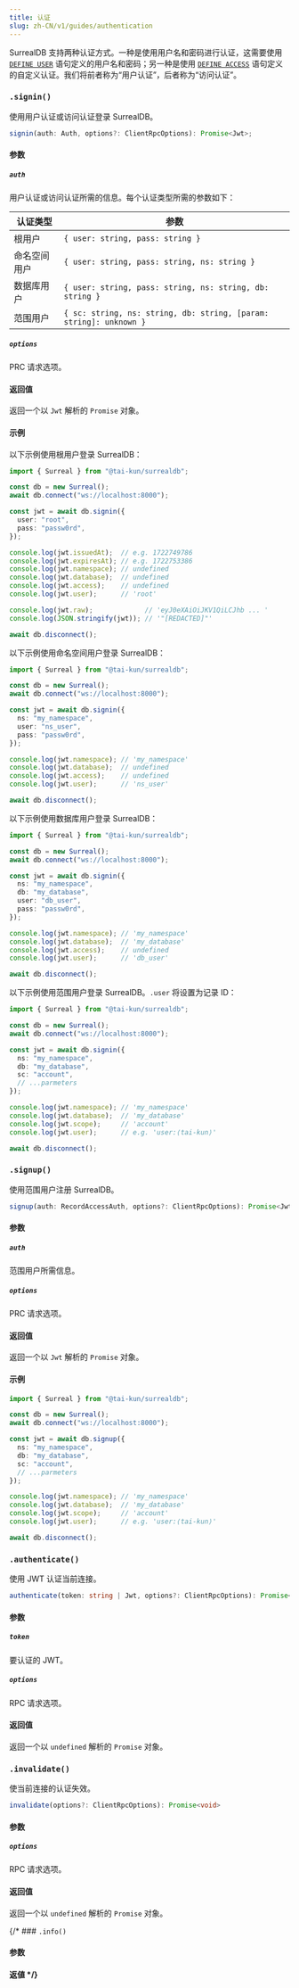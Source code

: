```yaml
---
title: 认证
slug: zh-CN/v1/guides/authentication
---
```



SurrealDB 支持两种认证方式。一种是使用用户名和密码进行认证，这需要使用 [`DEFINE USER`](https://surrealdb.com/docs/surrealdb/surrealql/statements/define/user) 语句定义的用户名和密码；另一种是使用 [`DEFINE ACCESS`](https://surrealdb.com/docs/surrealdb/surrealql/statements/define/access) 语句定义的自定义认证。我们将前者称为“用户认证”，后者称为“访问认证”。

### `.signin()` <Badge variant="instance" /><Badge variant="method" />

使用用户认证或访问认证登录 SurrealDB。

```ts
signin(auth: Auth, options?: ClientRpcOptions): Promise<Jwt>;
```

#### 参数

##### `auth`

用户认证或访问认证所需的信息。每个认证类型所需的参数如下：

| 认证类型 | 参数 |
| --- | ---|
| 根用户 | `{ user: string, pass: string }` |
| 命名空间用户 | `{ user: string, pass: string, ns: string }` |
| 数据库用户 | `{ user: string, pass: string, ns: string, db: string }` |
| 范围用户 | `{ sc: string, ns: string, db: string, [param: string]: unknown }` |

##### `options`

PRC 请求选项。

#### 返回值

返回一个以 `Jwt` 解析的 `Promise` 对象。

#### 示例

以下示例使用根用户登录 SurrealDB：

```ts
import { Surreal } from "@tai-kun/surrealdb";

const db = new Surreal();
await db.connect("ws://localhost:8000");

const jwt = await db.signin({
  user: "root",
  pass: "passw0rd",
});

console.log(jwt.issuedAt);  // e.g. 1722749786
console.log(jwt.expiresAt); // e.g. 1722753386
console.log(jwt.namespace); // undefined
console.log(jwt.database);  // undefined
console.log(jwt.access);    // undefined
console.log(jwt.user);      // 'root'

console.log(jwt.raw);             // 'eyJ0eXAiOiJKV1QiLCJhb ... '
console.log(JSON.stringify(jwt)); // '"[REDACTED]"'

await db.disconnect();
```

以下示例使用命名空间用户登录 SurrealDB：

```ts
import { Surreal } from "@tai-kun/surrealdb";

const db = new Surreal();
await db.connect("ws://localhost:8000");

const jwt = await db.signin({
  ns: "my_namespace",
  user: "ns_user",
  pass: "passw0rd",
});

console.log(jwt.namespace); // 'my_namespace'
console.log(jwt.database);  // undefined
console.log(jwt.access);    // undefined
console.log(jwt.user);      // 'ns_user'

await db.disconnect();
```

以下示例使用数据库用户登录 SurrealDB：

```ts
import { Surreal } from "@tai-kun/surrealdb";

const db = new Surreal();
await db.connect("ws://localhost:8000");

const jwt = await db.signin({
  ns: "my_namespace",
  db: "my_database",
  user: "db_user",
  pass: "passw0rd",
});

console.log(jwt.namespace); // 'my_namespace'
console.log(jwt.database);  // 'my_database'
console.log(jwt.access);    // undefined
console.log(jwt.user);      // 'db_user'

await db.disconnect();
```

以下示例使用范围用户登录 SurrealDB。`.user` 将设置为记录 ID：

```ts
import { Surreal } from "@tai-kun/surrealdb";

const db = new Surreal();
await db.connect("ws://localhost:8000");

const jwt = await db.signin({
  ns: "my_namespace",
  db: "my_database",
  sc: "account",
  // ...parmeters
});

console.log(jwt.namespace); // 'my_namespace'
console.log(jwt.database);  // 'my_database'
console.log(jwt.scope);     // 'account'
console.log(jwt.user);      // e.g. 'user:⟨tai-kun⟩'

await db.disconnect();
```

### `.signup()` <Badge variant="instance" /><Badge variant="method" />

使用范围用户注册 SurrealDB。

```ts
signup(auth: RecordAccessAuth, options?: ClientRpcOptions): Promise<Jwt>;
```

#### 参数

##### `auth`

范围用户所需信息。

##### `options`

PRC 请求选项。

#### 返回值

返回一个以 `Jwt` 解析的 `Promise` 对象。

#### 示例

```ts
import { Surreal } from "@tai-kun/surrealdb";

const db = new Surreal();
await db.connect("ws://localhost:8000");

const jwt = await db.signup({
  ns: "my_namespace",
  db: "my_database",
  sc: "account",
  // ...parmeters
});

console.log(jwt.namespace); // 'my_namespace'
console.log(jwt.database);  // 'my_database'
console.log(jwt.scope);     // 'account'
console.log(jwt.user);      // e.g. 'user:⟨tai-kun⟩'

await db.disconnect();
```

### `.authenticate()` <Badge variant="instance" /><Badge variant="method" />

使用 JWT 认证当前连接。

```ts
authenticate(token: string | Jwt, options?: ClientRpcOptions): Promise<void>
```

#### 参数

##### `token`

要认证的 JWT。

##### `options`

RPC 请求选项。

#### 返回值

返回一个以 `undefined` 解析的 `Promise` 对象。

### `.invalidate()` <Badge variant="instance" /><Badge variant="method" />

使当前连接的认证失效。

```ts
invalidate(options?: ClientRpcOptions): Promise<void>
```

#### 参数

##### `options`

RPC 请求选项。

#### 返回值

返回一个以 `undefined` 解析的 `Promise` 对象。

{/* ### `.info()` <Badge variant="instance" /><Badge variant="method" />

#### 参数

#### 返値 */}
